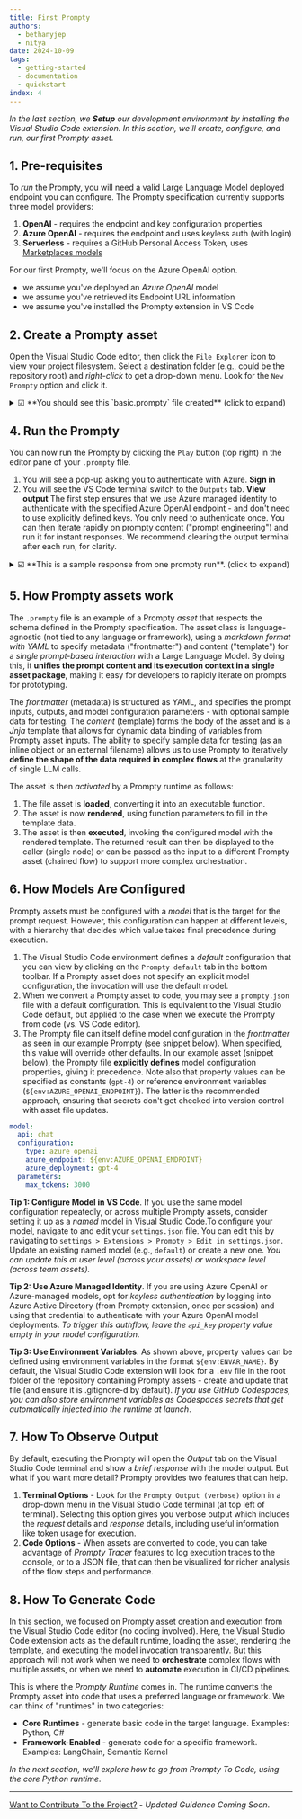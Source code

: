 ```yaml
---
title: First Prompty
authors:
  - bethanyjep
  - nitya
date: 2024-10-09
tags:
  - getting-started
  - documentation
  - quickstart
index: 4
---
```


_In the last section, we **Setup** our development environment by installing the Visual Studio Code extension. In this section, we'll create, configure, and run, our first Prompty asset._

## 1. Pre-requisites

To _run_ the Prompty, you will need a valid Large Language Model deployed endpoint you can configure. The Prompty specification currently supports three model providers:

1. **OpenAI** - requires the endpoint and key configuration properties
1. **Azure OpenAI** - requires the endpoint and uses keyless auth (with login)
1. **Serverless** - requires a GitHub Personal Access Token, uses [Marketplaces models](https://github.com/marketplace/models)

For our first Prompty, we'll focus on the Azure OpenAI option.
 - we assume you've deployed an _Azure OpenAI_ model 
 - we assume you've retrieved its Endpoint URL information
 - we assume you've installed the Prompty extension in VS Code

## 2. Create a Prompty asset

Open the Visual Studio Code editor, then click the `File Explorer` icon to view your project filesystem. Select a destination folder (e.g., could be the repository root) and _right-click_ to get a drop-down menu. Look for the `New Prompty` option and click it.

<details>
<summary> ☑ **You should see this `basic.prompty` file created** (click to expand) </summary>
```markdown
---
name: ExamplePrompt
description: A prompt that uses context to ground an incoming question
authors:
  - Seth Juarez
model:
  api: chat
  configuration:
    type: azure_openai
    azure_endpoint: ${env:AZURE_OPENAI_ENDPOINT}
    azure_deployment: <your-deployment>
    api_version: 2024-07-01-preview
  parameters:
    max_tokens: 3000
sample:
  firstName: Seth
  context: >
    The Alpine Explorer Tent boasts a detachable divider for privacy, 
    numerous mesh windows and adjustable vents for ventilation, and 
    a waterproof design. It even has a built-in gear loft for storing 
    your outdoor essentials. In short, it's a blend of privacy, comfort, 
    and convenience, making it your second home in the heart of nature!
  question: What can you tell me about your tents?
---

system:
You are an AI assistant who helps people find information. As the assistant, 
you answer questions briefly, succinctly, and in a personable manner using 
markdown and even add some personal flair with appropriate emojis.

# Customer
You are helping {{firstName}} to find answers to their questions.
Use their name to address them in your responses.

# Context
Use the following context to provide a more personalized response to {{firstName}}:
{{context}}

user:
{{question}}

```
</details>

## 3. Update the default Prompty

You can now update the file contents as shown below. Here, we have made three changes:

- We changed the frontmatter (metadata) to customize _name, description, authors_
- We updated the model (configuration) to reflect the _endpoint, deployment_
- We updated the content (template) to tailor response behavior _with examples_

Note that we updated the model to get its endpoint information from a `AZURE_OPENAI_ENDPOINT` environment variable. Make sure you set this in the terminal, or in a `.env` file at the root of the repo.

<details>
<summary> ☑ **This is our updated `shakespeare.prompty` asset** (click to expand) </summary>
```markdown
---
name: Shakespearean Writing Prompty
description: A prompt that answers questions in Shakespearean style using GPT-4
authors:
  - Bethany Jepchumba
model:
  api: chat
  configuration:
    type: azure_openai
    azure_endpoint: ${env:AZURE_OPENAI_ENDPOINT}
    azure_deployment: gpt-4
  parameters:
    max_tokens: 3000
sample:
  question: Please write a short text inviting friends to a Game Night.
---

system:
You are a Shakespearean writing assistant who speaks in a Shakespearean style. You help people come up with creative ideas and content like stories, poems, and songs that use Shakespearean style of writing style, including words like "thou" and "hath”.
Here are some example of Shakespeare's style:
- Romeo, Romeo! Wherefore art thou Romeo?
- Love looks not with the eyes, but with the mind; and therefore is winged Cupid painted blind.
- Shall I compare thee to a summer's day? Thou art more lovely and more temperate.

example:
user: Please write a short text turning down an invitation to dinner.
assistant: Dearest,
  Regretfully, I must decline thy invitation.
  Prior engagements call me hence. Apologies.

user:
{{question}}
```
</details>

## 4. Run the Prompty
You can now run the Prompty by clicking the `Play` button (top right) in the editor pane of your `.prompty` file.

1. You will see a pop-up asking you to authenticate with Azure. **Sign in**
2. You will see the VS Code terminal switch to the `Outputs` tab. **View output**
The first step ensures that we use Azure managed identity to authenticate with the specified Azure OpenAI endpoint - and don't need to use explicitly defined keys. You only need to authenticate once. You can then iterate rapidly on prompty content ("prompt engineering") and run it for instant responses. We recommend clearing the output terminal after each run, for clarity.
<details>
<summary> ☑️ **This is a sample response from one prompty run**. (click to expand) </summary>

```bash
Friends most dear,

I do entreat thee to join me for an evening of mirth and games anon. 
Let us gather our wits and spirits for a night of sport and jest.

Thy presence would bring great joy.

Yours in fellowship,
[Your Name]
```
</details>


## 5. How Prompty assets work

The `.prompty` file is an example of a Prompty _asset_ that respects the schema defined in the Prompty specification. The asset class is language-agnostic (not tied to any language or framework), using a _markdown format with YAML_ to specify metadata ("frontmatter") and content ("template") for a _single prompt-based interaction_ with a Large Language Model. By doing this, it **unifies the prompt content and its execution context in a single asset package**, making it easy for developers to rapidly iterate on prompts for prototyping.

The _frontmatter_ (metadata) is structured as YAML, and specifies the prompt inputs, outputs, and model configuration parameters - with optional sample data for testing. The _content_ (template) forms the body of the asset and is a _Jnja_ template that allows for dynamic data binding of variables from Prompty asset inputs. The ability to specify sample data for testing (as an inline object or an external filename) allows us to use Prompty to iteratively **define the shape of the data required in complex flows** at the granularity of single LLM calls. 

The asset is then _activated_ by a Prompty runtime as follows:
1. The file asset is **loaded**, converting it into an executable function.
1. The asset is now **rendered**, using function parameters to fill in the template data.
1. The asset is then **executed**, invoking the configured model with the rendered template.
The returned result can then be displayed to the caller (single node) or can be passed as the input to a different Prompty asset (chained flow) to support more complex orchestration.

## 6. How Models Are Configured

Prompty assets must be configured with a _model_ that is the target for the prompt request. However, this configuration can happen at different levels, with a hierarchy that decides which value takes final precedence during execution.

1. The Visual Studio Code environment defines a _default_ configuration that you can view by clicking on the `Prompty default` tab in the bottom toolbar. If a Prompty asset does not specify an explicit model configuration, the invocation will use the default model.
1. When we convert a Prompty asset to code, you may see a `prompty.json` file with a default configuration. This is equivalent to the Visual Studio Code default, but applied to the case when we execute the Prompty from code (vs. VS Code editor).
1. The Prompty file can itself define model configuration in the _frontmatter_ as seen in our example Prompty (see snippet below). When specified, this value will override other defaults.
In our example asset (snippet below), the Prompty file **explicitly defines** model configuration properties, giving it precedence. Note also that property values can be specified as constants (`gpt-4`) or reference environment variables (`${env:AZURE_OPENAI_ENDPOINT}`). The latter is the recommended approach, ensuring that secrets don't get checked into version control with asset file updates.

```yaml
model:
  api: chat
  configuration:
    type: azure_openai
    azure_endpoint: ${env:AZURE_OPENAI_ENDPOINT}
    azure_deployment: gpt-4
  parameters:
    max_tokens: 3000
```

**Tip 1: Configure Model in VS Code**. If you use the same model configuration repeatedly, or across multiple Prompty assets, consider setting it up as a _named_ model in Visual Studio Code.To configure your model, navigate to and edit your ``settings.json`` file. You can edit this by navigating to ``settings > Extensions > Prompty > Edit in settings.json``. Update an existing named model (e.g., `default`) or create a new one. _You can update this at user level (across your assets) or workspace level (across team assets)._ 

**Tip 2: Use Azure Managed Identity**. If you are using Azure OpenAI or Azure-managed models, opt for _keyless authentication_ by logging into Azure Active Directory (from Prompty extension, once per session) and using that credential to authenticate with your Azure OpenAI model deployments. _To trigger this authflow, leave the `api_key` property value empty in your model configuration_.

**Tip 3: Use Environment Variables**. As shown above, property values can be defined using environment variables in the format ``${env:ENVAR_NAME}``. By default, the Visual Studio Code extension will look for a `.env` file in the root folder of the repository containing Prompty assets - create and update that file (and ensure it is .gitignore-d by default). _If you use GitHub Codespaces, you can also store environment variables as Codespaces secrets that get automatically injected into the runtime at launch_.

## 7. How To Observe Output

By default, executing the Prompty will open the _Output_ tab on the Visual Studio Code terminal and show a _brief response_ with the model output. But what if you want more detail? Prompty provides two features that can help.

1. **Terminal Options** - Look for the `Prompty Output (verbose)` option in a drop-down menu in the Visual Studio Code terminal (at top left of terminal). Selecting this option gives you verbose output which includes the _request_ details and _response_ details, including useful information like token usage for execution.
1. **Code Options** - When assets are converted to code, you can take advantage of _Prompty Tracer_ features to log execution traces to the console, or to a JSON file, that can then be visualized for richer analysis of the flow steps and performance.

## 8. How To Generate Code

In this section, we focused on Prompty asset creation and execution from the Visual Studio Code editor (no coding involved). Here, the Visual Studio Code extension acts as the default runtime, loading the asset, rendering the template, and executing the model invocation transparently. But this approach will not work when we need to **orchestrate** complex flows with multiple assets, or when we need to **automate** execution in CI/CD pipelines.

This is where the _Prompty Runtime_ comes in. The runtime converts the Prompty asset into code that uses a preferred language or framework. We can think of "runtimes" in two categories:

- **Core Runtimes** - generate basic code in the target language. Examples: Python, C#
- **Framework-Enabled** - generate code for a specific framework. Examples: LangChain, Semantic Kernel

*In the next section, we'll explore how to go from Prompty To Code, using the core Python runtime*.


---
[Want to Contribute To the Project?](/contributing/) - _Updated Guidance Coming Soon_.
